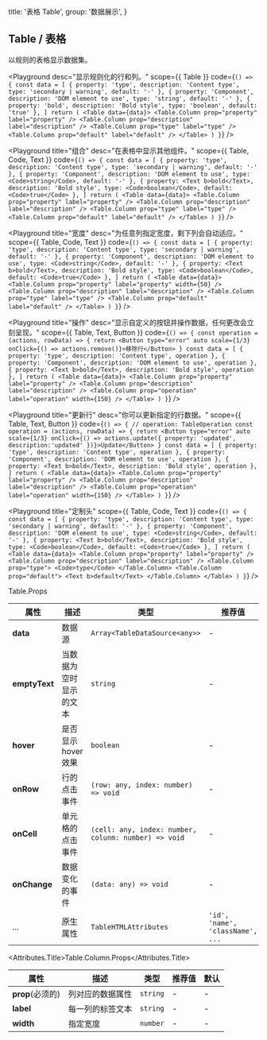 
  title: '表格 Table',
  group: '数据展示',
}

## Table / 表格

以规则的表格显示数据集。

<Playground
  desc="显示规则化的行和列。"
  scope={{ Table }}
  code={`
() => {
  const data = [
    { property: 'type', description: 'Content type', type: 'secondary | warning', default: '-' },
    { property: 'Component', description: 'DOM element to use', type: 'string', default: '-' },
    { property: 'bold', description: 'Bold style', type: 'boolean', default: 'true' },
  ]
  return (
    <Table data={data}>
      <Table.Column prop="property" label="property" />
      <Table.Column prop="description" label="description" />
      <Table.Column prop="type" label="type" />
      <Table.Column prop="default" label="default" />
    </Table>
  )
}
`}
/>

<Playground
  title="组合"
  desc="在表格中显示其他组件。"
  scope={{ Table, Code, Text }}
  code={`
() => {
  const data = [
    { property: 'type', description: 'Content type', type: 'secondary | warning', default: '-' },
    { property: 'Component', description: 'DOM element to use', type: <Code>string</Code>, default: '-' },
    { property: <Text b>bold</Text>, description: 'Bold style', type: <Code>boolean</Code>, default: <Code>true</Code> },
  ]
  return (
    <Table data={data}>
      <Table.Column prop="property" label="property" />
      <Table.Column prop="description" label="description" />
      <Table.Column prop="type" label="type" />
      <Table.Column prop="default" label="default" />
    </Table>
  )
}
`}
/>

<Playground
  title="宽度"
  desc="为任意列指定宽度，剩下列会自动适应。"
  scope={{ Table, Code, Text }}
  code={`
() => {
  const data = [
    { property: 'type', description: 'Content type', type: 'secondary | warning', default: '-' },
    { property: 'Component', description: 'DOM element to use', type: <Code>string</Code>, default: '-' },
    { property: <Text b>bold</Text>, description: 'Bold style', type: <Code>boolean</Code>, default: <Code>true</Code> },
  ]
  return (
    <Table data={data}>
      <Table.Column prop="property" label="property" width={50} />
      <Table.Column prop="description" label="description" />
      <Table.Column prop="type" label="type" />
      <Table.Column prop="default" label="default" />
    </Table>
  )
}
`}
/>

<Playground
  title="操作"
  desc="显示自定义的按钮并操作数据，任何更改会立刻呈现。"
  scope={{ Table, Text, Button }}
  code={`
() => {
  const operation = (actions, rowData) => {
    return <Button type="error" auto scale={1/3} onClick={() => actions.remove()}>移除行</Button>
  }
  const data = [
    { property: 'type', description: 'Content type', operation },
    { property: 'Component', description: 'DOM element to use', operation },
    { property: <Text b>bold</Text>, description: 'Bold style', operation },
  ]
  return (
    <Table data={data}>
      <Table.Column prop="property" label="property" />
      <Table.Column prop="description" label="description" />
      <Table.Column prop="operation" label="operation" width={150} />
    </Table>
  )
}
`}
/>

<Playground
  title="更新行"
  desc="你可以更新指定的行数据。"
  scope={{ Table, Text, Button }}
  code={`
() => {
// operation: TableOperation
  const operation = (actions, rowData) => {
    return <Button type="error" auto scale={1/3} onClick={() => actions.update({ property: 'updated', description:'updated' })}>Update</Button>
  }
  const data = [
    { property: 'type', description: 'Content type', operation },
    { property: 'Component', description: 'DOM element to use', operation },
    { property: <Text b>bold</Text>, description: 'Bold style', operation },
  ]
  return (
    <Table data={data}>
      <Table.Column prop="property" label="property" />
      <Table.Column prop="description" label="description" />
      <Table.Column prop="operation" label="operation" width={150} />
    </Table>
  )
}
`}
/>

<Playground
  title="定制头"
  scope={{ Table, Code, Text }}
  code={`
() => {
  const data = [
    { property: 'type', description: 'Content type', type: 'secondary | warning', default: '-' },
    { property: 'Component', description: 'DOM element to use', type: <Code>string</Code>, default: '-' },
    { property: <Text b>bold</Text>, description: 'Bold style', type: <Code>boolean</Code>, default: <Code>true</Code> },
  ]
  return (
    <Table data={data}>
      <Table.Column prop="property" label="property" />
      <Table.Column prop="description" label="description" />
      <Table.Column prop="type">
        <Code>type</Code>
      </Table.Column>
      <Table.Column prop="default">
        <Text b>default</Text>
      </Table.Column>
    </Table>
  )
}
`}
/>

<Attributes edit="/pages/zh-cn/components/table.mdx">
<Attributes.Title>Table.Props</Attributes.Title>

| 属性          | 描述                   | 类型                                                 | 推荐值                           | 默认   |
| ------------- | ---------------------- | ---------------------------------------------------- | -------------------------------- | ------ |
| **data**      | 数据源                 | `Array<TableDataSource<any>>`                        | -                                | -      |
| **emptyText** | 当数据为空时显示的文本 | `string`                                             | -                                | -      |
| **hover**     | 是否显示 hover 效果    | `boolean`                                            | -                                | `true` |
| **onRow**     | 行的点击事件           | `(row: any, index: number) => void`                  | -                                | -      |
| **onCell**    | 单元格的点击事件       | `(cell: any, index: number, colunm: number) => void` | -                                | -      |
| **onChange**  | 数据变化的事件         | `(data: any) => void`                                | -                                | -      |
| ...           | 原生属性               | `TableHTMLAttributes`                                | `'id', 'name', 'className', ...` | -      |

<Attributes.Title>Table.Column.Props</Attributes.Title>

| 属性             | 描述             | 类型     | 推荐值 | 默认 |
| ---------------- | ---------------- | -------- | ------ | ---- |
| **prop**(必须的) | 列对应的数据属性 | `string` | -      | -    |
| **label**        | 每一列的标签文本 | `string` | -      | -    |
| **width**        | 指定宽度         | `number` | -      | -    |

</Attributes>

